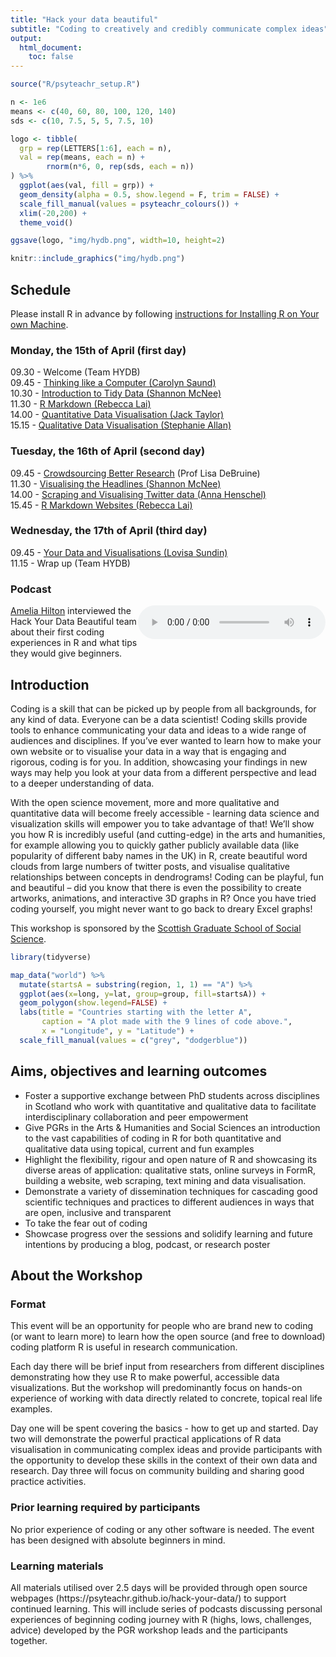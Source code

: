 ```yaml
---
title: "Hack your data beautiful"
subtitle: "Coding to creatively and credibly communicate complex ideas"
output:
  html_document:
    toc: false
---
```


```r
source("R/psyteachr_setup.R")
```


```r
n <- 1e6
means <- c(40, 60, 80, 100, 120, 140)
sds <- c(10, 7.5, 5, 5, 7.5, 10)

logo <- tibble(
  grp = rep(LETTERS[1:6], each = n),
  val = rep(means, each = n) +
        rnorm(n*6, 0, rep(sds, each = n))
) %>%
  ggplot(aes(val, fill = grp)) +
  geom_density(alpha = 0.5, show.legend = F, trim = FALSE) +
  scale_fill_manual(values = psyteachr_colours()) +
  xlim(-20,200) +
  theme_void()

ggsave(logo, "img/hydb.png", width=10, height=2)
```

```r
knitr::include_graphics("img/hydb.png")
```

## Schedule

Please install R in advance by following [instructions for Installing R on Your own Machine](r_instructions.html).

### Monday, the 15th of April (first day)

09.30 - Welcome (Team HYDB)  
09.45 - [Thinking like a Computer (Carolyn Saund)](intro-to-r.html)  
10.30 - [Introduction to Tidy Data (Shannon McNee)](intro-to-tidy-data.html)   
11.30 - [R Markdown (Rebecca Lai)](rmarkdown_1.html)   
14.00 - [Quantitative Data Visualisation (Jack Taylor)](quant-data-vis.html)  
15.15 - [Qualitative Data Visualisation (Stephanie Allan)](qual-data-vis.html)  

### Tuesday, the 16th of April (second day)

09.45 - [Crowdsourcing Better Research](https://osf.io/x629g/) (Prof Lisa DeBruine)  
11.30 - [Visualising the Headlines (Shannon McNee)](visualising-the-headlines.html)   
14.00 - [Scraping and Visualising Twitter data (Anna Henschel)](scrape-twitter.html)   
15.45 - [R Markdown Websites (Rebecca Lai)](rmarkdown_2.html)  

### Wednesday, the 17th of April (third day)

09.45 - [Your Data and Visualisations (Lovisa Sundin)](your-data-and-vis.html)  
11.15 - Wrap up (Team HYDB)  


### Podcast

<audio controls style="float: right;"><source src="files/hack_your_data_podcast_2.mp3" type="audio/mpeg"></audio>

[Amelia Hilton](https://open.spotify.com/show/4xm16tF5ib3w4FWWz0ZOAg){target="_blank"} interviewed the Hack Your Data Beautiful team about their first coding experiences in R and what tips they would give beginners.  



## Introduction

Coding is a skill that can be picked up by people from all backgrounds, for any kind of data. Everyone can be a data scientist! Coding skills provide tools to enhance communicating your data and ideas to a wide range of audiences and disciplines. If you’ve ever wanted to learn how to make your own website or to visualise your data in a way that is engaging and rigorous, coding is for you. In addition, showcasing your findings in new ways may help you look at your data from a different perspective and lead to a deeper understanding of data.

With the open science movement, more and more qualitative and quantitative data will become freely accessible - learning data science and visualization skills will empower you to take advantage of that! We'll show you how R is incredibly useful (and cutting-edge) in the arts and humanities, for example allowing you to quickly gather publicly available data (like popularity of different baby names in the UK) in R, create beautiful word clouds from large numbers of twitter posts, and visualise qualitative relationships between concepts in dendrograms! Coding can be playful, fun and beautiful -- did you know that there is even the possibility to create artworks, animations, and interactive 3D graphs in R? Once you have tried coding yourself, you might never want to go back to dreary Excel graphs!

This workshop is sponsored by the [Scottish Graduate School of Social Science](https://www.sgsss.ac.uk/training/spring-into-methods/).

```r

library(tidyverse)

map_data("world") %>%
  mutate(startsA = substring(region, 1, 1) == "A") %>%
  ggplot(aes(x=long, y=lat, group=group, fill=startsA)) + 
  geom_polygon(show.legend=FALSE) +
  labs(title = "Countries starting with the letter A",
       caption = "A plot made with the 9 lines of code above.",
       x = "Longitude", y = "Latitude") +
  scale_fill_manual(values = c("grey", "dodgerblue"))

```



## Aims, objectives and learning outcomes

* Foster a supportive exchange between PhD students across disciplines in Scotland who work with quantitative and qualitative data to facilitate interdisciplinary collaboration and peer empowerment
* Give PGRs in the Arts & Humanities and Social Sciences an introduction to the vast capabilities of coding in R for both quantitative and qualitative data using topical, current and fun examples 
* Highlight the flexibility, rigour and open nature of R and showcasing its diverse areas of application: qualitative stats, online surveys in FormR, building a website, web scraping, text mining and data visualisation.
* Demonstrate a variety of dissemination techniques for cascading good scientific techniques and practices to different audiences in ways that are open, inclusive and transparent
* To take the fear out of coding
* Showcase progress over the sessions and solidify learning and future intentions by producing a blog, podcast, or research poster

## About the Workshop

### Format

This event will be an opportunity for people who are brand new to coding  (or want to learn more) to learn how the open source (and free to download) coding platform R is useful in research communication. 

Each day there will be brief input from researchers from different disciplines demonstrating how they use R to make powerful, accessible data visualizations. But the workshop will predominantly focus on hands-on experience of working with data directly related to concrete, topical real life examples. 

Day one will be spent covering the basics - how to get up and started. Day two will demonstrate the  powerful practical applications of R data visualisation in communicating complex ideas and provide participants with the opportunity to develop these skills in the context of their own data and research.  Day three will focus on community building and sharing good practice activities. 

### Prior learning required by participants 

No prior experience of coding or any other software is needed. The event has been designed with absolute beginners in mind.  


### Learning materials

All materials utilised over 2.5 days will be provided through open source webpages (https://psyteachr.github.io/hack-your-data/) to support continued learning. This will include series of podcasts discussing personal experiences of beginning coding journey with R (highs, lows, challenges, advice) developed by the PGR workshop leads and the participants together.
